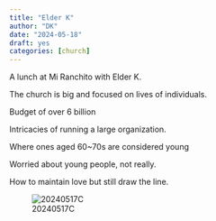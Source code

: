 ```yaml
---
title: "Elder K"
author: "DK"
date: "2024-05-18"
draft: yes
categories: [church]
---
```


A lunch at Mi Ranchito with Elder K.

The church is big and focused on lives of individuals.

Budget of over 6 billion

Intricacies of running a large organization.

Where ones aged 60\~70s are considered young

Worried about young people, not really.

How to maintain love but still draw the line.

![20240517C](20240517_072501.jpg){#fig-20240517C}
